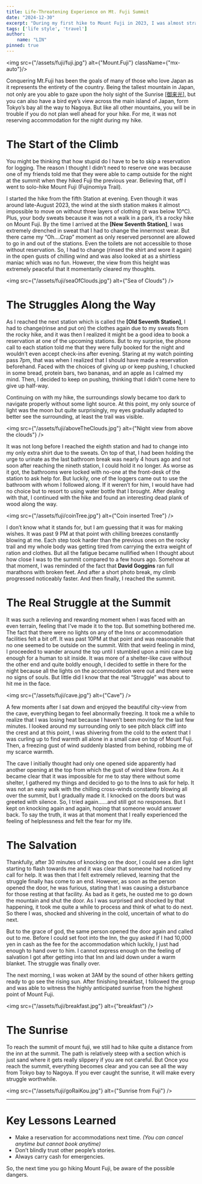 ```yaml
---
title: Life-Threatening Experience on Mt. Fuji Summit
date: "2024-12-30"
excerpt: "During my first hike to Mount Fuji in 2023, I was almost stranded on the summit without shelter with temperature near 0°C at midnight. I hope by sharing this experience, it will help others hiking mount Fuji better prepare for it in the future."
tags: ['life style', 'travel']
author:
    name: "LIN"
pinned: true
---
```


<img src={"/assets/fuji/fuji.jpg"} alt={"Mount.Fuji"} className={"mx-auto"}/>

Conquering Mt.Fuji has been the goals of many of those who love Japan as it represents the entirety of the country. Being the tallest mountain in Japan, not only are you able to gaze upon the holy sight of the Sunrise <u>[[御来光](https://ja.wikipedia.org/wiki/日の出)]</u>, but you can also have a bird eye’s view across the main island of Japan, form Tokyo’s bay all the way to Nagoya. But like all other mountains, you will be in trouble if you do not plan well ahead for your hike. For me, it was not reserving accommodation for the night during my hike.

# The Start of the Climb

You might be thinking that how stupid do I have to be to skip a reservation for logging. The reason I thought I didn’t need to reserve one was because one of my friends told me that they were able to camp outside for the night at the summit when they hiked Fuji the previous year. Believing that, off I went to solo-hike Mount Fuji (Fujinomiya Trail).

I started the hike from the fifth Station at evening. Even though it was around late-August 2023, the wind at the sixth station makes it almost impossible to move on without three layers of clothing (it was below 10°C). Plus, your body sweats because it was not a walk in a park, it’s a rocky hike on Mount Fuji. By the time I arrived at the **[New Seventh Station]**, I was extremely drenched in sweat that I had to change the innermost wear. But there came my “Oh….Crap” moment as only reserved personnel are allowed to go in and out of the stations. Even the toilets are not accessible to those without reservation. So, I had to change (rinsed the shirt and wore it again) in the open gusts of chilling wind and was also looked at as a shirtless maniac which was no fun. However, the view from this height was extremely peaceful that it momentarily cleared my thoughts.

<img src={"/assets/fuji/seaOfClouds.jpg"} alt={"Sea of Clouds"} />

# The Struggles Along the Way

As I reached the next station which is called the **[Old Seventh Station]**, I had to change(rinse and put on) the clothes again due to my sweats from the rocky hike, and it was then I realized it might be a good idea to book a reservation at one of the upcoming stations. But to my surprise, the phone call to each station told me that they were fully booked for the night and wouldn’t even accept check-ins after evening. Staring at my watch pointing pass 7pm, that was when I realized that I should have made a reservation beforehand. Faced with the choices of giving up or keep pushing, I chucked in some bread, protein bars, two bananas, and an apple as I calmed my mind. Then, I decided to keep on pushing, thinking that I didn’t come here to give up half-way.

Continuing on with my hike, the surroundings slowly became too dark to navigate properly without some light source. At this point, my only source of light was the moon but quite surprisingly, my eyes gradually adapted to better see the surrounding, at least the trail was visible.

<img src={"/assets/fuji/aboveTheClouds.jpg"} alt={"Night view from above the clouds"} />

It was not long before I reached the eighth station and had to change into my only extra shirt due to the sweats. On top of that, I had been holding the urge to urinate as the last bathroom break was nearly 4 hours ago and not soon after reaching the nineth station, I could hold it no longer. As worse as it got, the bathrooms were locked with no-one at the front-desk of the station to ask help for. But luckily, one of the loggers came out to use the bathroom with whom I followed along. If it weren’t for him, I would have had no choice but to resort to using water bottle that I brought. After dealing with that, I continued with the hike and found an interesting dead plank of wood along the way.

<img src={"/assets/fuji/coinTree.jpg"} alt={"Coin inserted Tree"} />

I don’t know what it stands for, but I am guessing that it was for making wishes. It was past 9 PM at that point with chilling breezes constantly blowing at me. Each step took harder than the previous ones on the rocky trail and my whole body was getting tired from carrying the extra weight of ration and clothes. But all the fatigue became nullified when I thought about how close I was to the summit compared to a few hours ago. Somehow at that moment, I was reminded of the fact that **David Goggins** ran full marathons with broken feet. And after a short photo break, my climb progressed noticeably faster. And then finally, I reached the summit.

# The **Real** Struggle at the Summit

It was such a relieving and rewarding moment when I was faced with an even terrain, feeling that I’ve made it to the top. But something bothered me. The fact that there were no lights on any of the Inns or accommodation facilities felt a bit off. It was past 10PM at that point and was reasonable that no one seemed to be outside on the summit. With that weird feeling in mind, I proceeded to wander around the top until I stumbled upon a mini cave big enough for a human to sit inside. It was more of a shelter-like cave without the other end and quite boldly enough, I decided to settle in there for the night because all the lights on the accommodation were out and there were no signs of souls. But little did I know that the real “Struggle” was about to hit me in the face.

<img src={"/assets/fuji/cave.jpg"} alt={"Cave"} />

A few moments after I sat down and enjoyed the beautiful city-view from the cave, everything began to feel abnormally freezing. It took me a while to realize that I was losing heat because I haven’t been moving for the last few minutes. I looked around my surrounding only to see pitch black cliff into the crest and at this point, I was shivering from the cold to the extent that I was curling up to find warmth all alone in a small cave on top of Mount Fuji. Then, a freezing gust of wind suddenly blasted from behind, robbing me of my scarce warmth.

The cave I initially thought had only one opened side apparently had another opening at the top from which the gust of wind blew from. As it became clear that it was impossible for me to stay there without some shelter, I gathered my things and decided to go to the Inns to ask for help. It was not an easy walk with the chilling cross-winds constantly blowing all over the summit, but I gradually made it. I knocked on the doors but was greeted with silence. So, I tried again……and still got no responses. But I kept on knocking again and again, hoping that someone would answer back. To say the truth, it was at that moment that I really experienced the feeling of helplessness and felt the fear for my life.

# The Salvation

Thankfully, after 30 minutes of knocking on the door, I could see a dim light starting to flash towards me and it was clear that someone had noticed my call for help. It was then that I felt extremely relieved, learning that the struggle finally has come to an end. However, as soon as the person opened the door, he was furious, stating that I was causing a disturbance for those resting at that facility. As bad as it gets, he ousted me to go down the mountain and shut the door. As I was surprised and shocked by that happening, it took me quite a while to process and think of what to do next. So there I was, shocked and shivering in the cold, uncertain of what to do next.

But to the grace of god, the same person opened the door again and called out to me. Before I could set foot into the Inn, the guy asked if I had 10,000 yen in cash as the fee for the accommodation which luckily, I just had enough to hand over to him. I cannot express enough on the feeling of salvation I got after getting into that Inn and laid down under a warm blanket. The struggle was finally over.

The next morning, I was woken at 3AM by the sound of other hikers getting ready to go see the rising sun. After finishing breakfast, I followed the group and was able to witness the highly anticipated sunrise from the highest point of Mount Fuji.

<img src={"/assets/fuji/breakfast.jpg"} alt={"breakfast"} />

# The Sunrise

To reach the summit of mount fuji, we still had to hike quite a distance from the inn at the summit. The path is relatively steep with a section which is just sand where it gets really slippery if you are not careful. But Once you reach the summit, everything becomes clear and you can see all the way from Tokyo bay to Nagoya. If you ever caught the sunrise, it will make every struggle worthwhile.

<img src={"/assets/fuji/goRaiKou.jpg"} alt={"Sunrise from Fuji"} />

---

# Key Lessons Learned

- Make a reservation for accommodations next time. _(You can cancel anytime but cannot book anytime)_
- Don’t blindly trust other people’s stories.
- Always carry cash for emergencies.

So, the next time you go hiking Mount Fuji, be aware of the possible dangers.